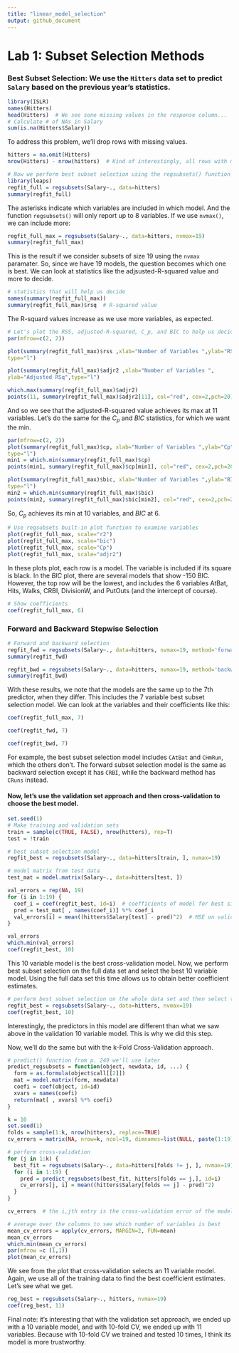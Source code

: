 ```yaml
---
title: "linear_model_selection"
output: github_document
---
```


# Lab 1: Subset Selection Methods

### Best Subset Selection: We use the `Hitters` data set to predict `Salary` based on the previous year's statistics.

```r
library(ISLR)
names(Hitters)
head(Hitters)  # We see sone missing values in the response column...
# Calculate # of NAs in Salary
sum(is.na(Hitters$Salary))
```

To address this problem, we'll drop rows with missing values.

```r
hitters = na.omit(Hitters)
nrow(Hitters) - nrow(hitters)  # Kind of interestingly, all rows with missing values had missing values in Salary
```

```r
# Now we perform best subset selection using the regsubsets() function of the leaps library
library(leaps)
regfit_full = regsubsets(Salary~., data=hitters)
summary(regfit_full)
```

The asterisks indicate which variables are included in which model. And the function `regsubsets()` will only report up to 8 variables. If we use `nvmax()`, we can include more:

```r
regfit_full_max = regsubsets(Salary~., data=hitters, nvmax=19)
summary(regfit_full_max)
```

This is the result if we consider subsets of size 19 using the `nvmax` paramater. So, since we have 19 models, the question becomes which one is best. We can look at statistics like the adjsusted-R-squared value and more to decide.

```r
# statistics that will help us decide 
names(summary(regfit_full_max))
summary(regfit_full_max)$rsq  # R-squared value
```

The R-squard values increase as we use more variables, as expected.

```r
# Let's plot the RSS, adjusted-R-squared, C_p, and BIC to help us decide which model to use.
par(mfrow=c(2, 2))

plot(summary(regfit_full_max)$rss ,xlab="Number of Variables ",ylab="RSS",
type="l")

plot(summary(regfit_full_max)$adjr2 ,xlab="Number of Variables ",
ylab="Adjusted RSq",type="l")

which.max(summary(regfit_full_max)$adjr2)
points(11, summary(regfit_full_max)$adjr2[11], col="red", cex=2,pch=20)
``` 

And so we see that the adjusted-R-squared value achieves its max at 11 variables. Let's do the same for the $C_p$ and $BIC$ statistics, for which we want the min.

```r
par(mfrow=c(2, 2))
plot(summary(regfit_full_max)$cp, xlab="Number of Variables ",ylab="Cp",
type="l")
min1 = which.min(summary(regfit_full_max)$cp)
points(min1, summary(regfit_full_max)$cp[min1], col="red", cex=2,pch=20)

plot(summary(regfit_full_max)$bic, xlab="Number of Variables ",ylab="BIC",
type="l")
min2 = which.min(summary(regfit_full_max)$bic)
points(min2, summary(regfit_full_max)$bic[min2], col="red", cex=2,pch=20)
```

So, $C_p$ achieves its min at 10 variables, and $BIC$ at 6.

```r
# Use regsubsets built-in plot function to examine variables
plot(regfit_full_max, scale="r2")
plot(regfit_full_max, scale="bic")
plot(regfit_full_max, scale="Cp")
plot(regfit_full_max, scale="adjr2")
```

In these plots plot, each row is a model. The variable is included if its square is black. In the $BIC$ plot, there are several models that show -150 BIC. However, the top row will be the lowest, and includes the 6 variables AtBat, Hits, Walks, CRBI, DivisionW, and PutOuts (and the intercept of course). 

```r
# Show coefficients
coef(regfit_full_max, 6)
```

### Forward and Backward Stepwise Selection

```r
# Forward and backward selection
regfit_fwd = regsubsets(Salary~., data=hitters, nvmax=19, method='forward')
summary(regfit_fwd)

regfit_bwd = regsubsets(Salary~., data=hitters, nvmax=19, method='backward')
summary(regfit_bwd)
```

With these results, we note that the models are the same up to the 7th predictor, when they differ. This includes the 7 variable best subset selection model. We can look at the variables and their coefficients like this:

```r
coef(regfit_full_max, 7)

coef(regfit_fwd, 7)

coef(regfit_bwd, 7)
```

For example, the best subset selection model includes `CAtBat` and `CHmRun`, which the others don't. The forward subset selection model is the same as backward selection except it has `CRBI`, while the backward method has `CRuns` instead.

#### Now, let's use the validation set approach and then cross-validation to choose the best model.

```r
set.seed(1)
# Make training and validation sets
train = sample(c(TRUE, FALSE), nrow(hitters), rep=T)
test = !train

# best subset selection model
regfit_best = regsubsets(Salary~., data=hitters[train, ], nvmax=19)

# model matrix from test data
test_mat = model.matrix(Salary~., data=hitters[test, ])

val_errors = rep(NA, 19)
for (i in 1:19) {
  coef_i = coef(regfit_best, id=i)  # coefficients of model for best size i
  pred = test_mat[ , names(coef_i)] %*% coef_i
  val_errors[i] = mean((hitters$Salary[test] - pred)^2)  # MSE on validation set
}

val_errors
which.min(val_errors)
coef(regfit_best, 10)
```

This 10 variable model is the best cross-validation model. Now, we perform best subset selection on the full data set and select the best 10 variable model. Using the full data set this time allows us to obtain better coefficient estimates.

```r
# perform best subset selection on the whole data set and then select the best 10 variable model
regfit_best = regsubsets(Salary~., data=hitters, nvmax=19)
coef(regfit_best, 10)
```

Interestingly, the predictors in this model are different than what we saw above in the validation 10 variable model. This is why we did this step.

Now, we'll do the same but with the k-Fold Cross-Validation approach.

```r
# predict() function from p. 249 we'll use later
predict_regsubsets = function(object, newdata, id, ...) {
  form = as.formula(object$call[[2]]) 
  mat = model.matrix(form, newdata)
  coefi = coef(object, id=id)
  xvars = names(coefi)
  return(mat[ , xvars] %*% coefi)
}
```


```r
k = 10
set.seed(1)
folds = sample(1:k, nrow(hitters), replace=TRUE)
cv_errors = matrix(NA, nrow=k, ncol=19, dimnames=list(NULL, paste(1:19)))

# perform cross-validation
for (j in 1:k) {
  best_fit = regsubsets(Salary~., data=hitters[folds != j, ], nvmax=19)
  for (i in 1:19) {
    pred = predict_regsubsets(best_fit, hitters[folds == j,], id=i)
    cv_errors[j, i] = mean((hitters$Salary[folds == j] - pred)^2)
  }
}

cv_errors  # the i,jth entry is the cross-validation error of the model of the ith fold with the best j variables
```

```r
# average over the columns to see which number of variables is best
mean_cv_errors = apply(cv_errors, MARGIN=2, FUN=mean)
mean_cv_errors
which.min(mean_cv_errors)
par(mfrow =c (1,1))
plot(mean_cv_errors)
```

We see from the plot that cross-validation selects an 11 variable model. Again, we use all of the training data to find the best coefficient estimates. Let's see what we get.

```r
reg_best = regsubsets(Salary~., hitters, nvmax=19)
coef(reg_best, 11)
```

Final note: it's interesting that with the validation set approach, we ended up with a 10 variable model, and with 10-fold CV, we ended up with 11 variables. Because with 10-fold CV we trained and tested 10 times, I think its model is more trustworthy.